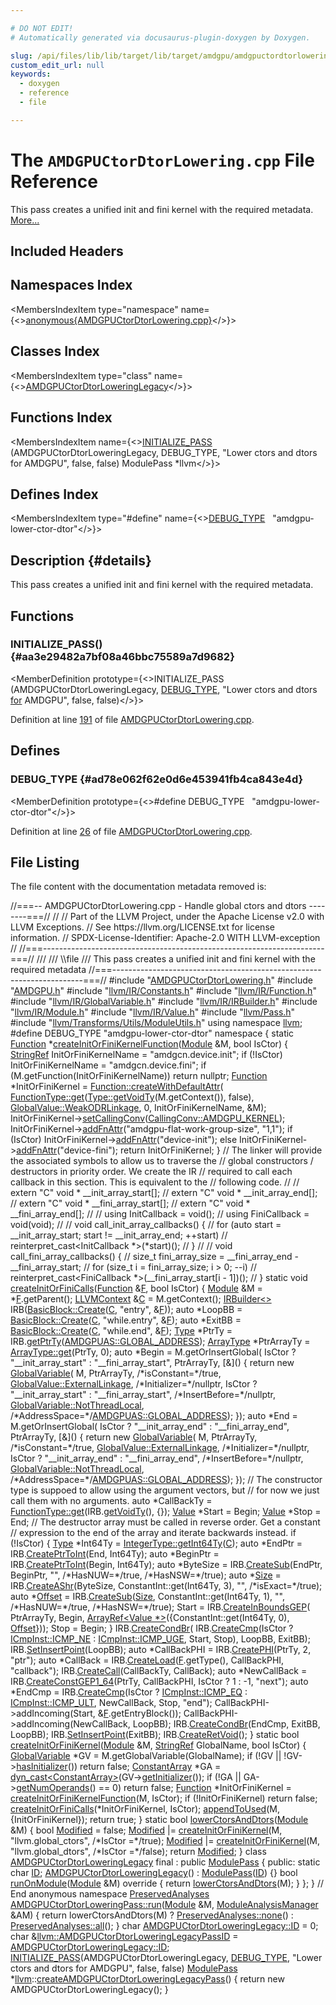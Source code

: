 ```yaml
---

# DO NOT EDIT!
# Automatically generated via docusaurus-plugin-doxygen by Doxygen.

slug: /api/files/lib/lib/target/lib/target/amdgpu/amdgpuctordtorlowering-cpp
custom_edit_url: null
keywords:
  - doxygen
  - reference
  - file

---
```





# The `AMDGPUCtorDtorLowering.cpp` File Reference

<DoxygenPage pluginConfig={pluginConfig}>

This pass creates a unified init and fini kernel with the required metadata. <a href="#details">More...</a>

## Included Headers

<IncludesList>
<IncludesListItem
  filePath="AMDGPUCtorDtorLowering.h"
  permalink="/docs/api/files/lib/lib/target/lib/target/amdgpu/amdgpuctordtorlowering-h"
  isLocal="true" />
<IncludesListItem
  filePath="AMDGPU.h"
  permalink="/docs/api/files/lib/lib/target/lib/target/amdgpu/amdgpu-h"
  isLocal="true" />
<IncludesListItem
  filePath="llvm/IR/Constants.h"
  permalink="/docs/api/files/include/include/llvm/include/llvm/ir/constants-h"
  isLocal="true" />
<IncludesListItem
  filePath="llvm/IR/Function.h"
  permalink="/docs/api/files/include/include/llvm/include/llvm/ir/function-h"
  isLocal="true" />
<IncludesListItem
  filePath="llvm/IR/GlobalVariable.h"
  permalink="/docs/api/files/include/include/llvm/include/llvm/ir/globalvariable-h"
  isLocal="true" />
<IncludesListItem
  filePath="llvm/IR/IRBuilder.h"
  permalink="/docs/api/files/include/include/llvm/include/llvm/ir/irbuilder-h"
  isLocal="true" />
<IncludesListItem
  filePath="llvm/IR/Module.h"
  permalink="/docs/api/files/include/include/llvm/include/llvm/ir/module-h"
  isLocal="true" />
<IncludesListItem
  filePath="llvm/IR/Value.h"
  permalink="/docs/api/files/include/include/llvm/include/llvm/ir/value-h"
  isLocal="true" />
<IncludesListItem
  filePath="llvm/Pass.h"
  permalink="/docs/api/files/include/include/llvm/pass-h"
  isLocal="true" />
<IncludesListItem
  filePath="llvm/Transforms/Utils/ModuleUtils.h"
  permalink="/docs/api/files/include/include/llvm/include/llvm/transforms/include/llvm/transforms/utils/moduleutils-h"
  isLocal="true" />
</IncludesList>

## Namespaces Index

<MembersIndex>

<MembersIndexItem
  type="namespace"
  name={<><a href="/docs/api/namespaces/anonymous-amdgpuctordtorlowering-cpp-">anonymous&#123;AMDGPUCtorDtorLowering.cpp&#125;</a></>}>
</MembersIndexItem>

</MembersIndex>

## Classes Index

<MembersIndex>

<MembersIndexItem
  type="class"
  name={<><a href="/docs/api/classes/anonymous-namespace-amdgpuctordtorlowering-cpp-/amdgpuctordtorloweringlegacy">AMDGPUCtorDtorLoweringLegacy</a></>}>
</MembersIndexItem>

</MembersIndex>

## Functions Index

<MembersIndex>

<MembersIndexItem
  name={<><a href="#aa3e29482a7bf08a46bbc75589a7d9682">INITIALIZE&#95;PASS</a> (AMDGPUCtorDtorLoweringLegacy, DEBUG&#95;TYPE, &quot;Lower ctors and dtors for AMDGPU&quot;, false, false) ModulePass &#42;llvm</>}>
</MembersIndexItem>

</MembersIndex>

## Defines Index

<MembersIndex>

<MembersIndexItem
  type="#define"
  name={<><a href="#ad78e062f62e0d6e453941fb4ca843e4d">DEBUG&#95;TYPE</a>&nbsp;&nbsp;&nbsp;&quot;amdgpu-lower-ctor-dtor&quot;</>}>
</MembersIndexItem>

</MembersIndex>

## Description {#details}

This pass creates a unified init and fini kernel with the required metadata.

<SectionDefinition>

## Functions

### INITIALIZE&#95;PASS() {#aa3e29482a7bf08a46bbc75589a7d9682}

<MemberDefinition
  prototype={<>INITIALIZE&#95;PASS (AMDGPUCtorDtorLoweringLegacy, <a href="/docs/api/files/include/include/llvm/include/llvm/adt/genericcycleimpl-h/#ad78e062f62e0d6e453941fb4ca843e4d">DEBUG&#95;TYPE</a>, &quot;Lower ctors and dtors <a href="/docs/api/files/lib/lib/target/lib/target/aarch64/aarch64expandpseudoinsts-cpp/#a4cfc8b177e8521a4b496ae2edff6244f">for</a> AMDGPU&quot;, false, false)</>}>

Definition at line <a href="#l00191">191</a> of file <a href="/docs/api/files/lib/lib/target/lib/target/amdgpu/amdgpuctordtorlowering-cpp">AMDGPUCtorDtorLowering.cpp</a>.
</MemberDefinition>

</SectionDefinition>

<SectionDefinition>

## Defines

### DEBUG&#95;TYPE {#ad78e062f62e0d6e453941fb4ca843e4d}

<MemberDefinition
  prototype={<>#define DEBUG&#95;TYPE&nbsp;&nbsp;&nbsp;&quot;amdgpu-lower-ctor-dtor&quot;</>}>

Definition at line <a href="#l00026">26</a> of file <a href="/docs/api/files/lib/lib/target/lib/target/amdgpu/amdgpuctordtorlowering-cpp">AMDGPUCtorDtorLowering.cpp</a>.
</MemberDefinition>

</SectionDefinition>

## File Listing

The file content with the documentation metadata removed is:

<ProgramListing>

<Link id="l00001" /><CodeLine lineNumber="1"><Highlight kind="comment">//===-- AMDGPUCtorDtorLowering.cpp - Handle global ctors and dtors --------===//</Highlight><Highlight kind="normal"></Highlight></CodeLine>
<Link id="l00002" /><CodeLine lineNumber="2"><Highlight kind="normal"></Highlight><Highlight kind="comment">//</Highlight><Highlight kind="normal"></Highlight></CodeLine>
<Link id="l00003" /><CodeLine lineNumber="3"><Highlight kind="normal"></Highlight><Highlight kind="comment">// Part of the LLVM Project, under the Apache License v2.0 with LLVM Exceptions.</Highlight><Highlight kind="normal"></Highlight></CodeLine>
<Link id="l00004" /><CodeLine lineNumber="4"><Highlight kind="normal"></Highlight><Highlight kind="comment">// See https://llvm.org/LICENSE.txt for license information.</Highlight><Highlight kind="normal"></Highlight></CodeLine>
<Link id="l00005" /><CodeLine lineNumber="5"><Highlight kind="normal"></Highlight><Highlight kind="comment">// SPDX-License-Identifier: Apache-2.0 WITH LLVM-exception</Highlight><Highlight kind="normal"></Highlight></CodeLine>
<Link id="l00006" /><CodeLine lineNumber="6"><Highlight kind="normal"></Highlight><Highlight kind="comment">//</Highlight><Highlight kind="normal"></Highlight></CodeLine>
<Link id="l00007" /><CodeLine lineNumber="7"><Highlight kind="normal"></Highlight><Highlight kind="comment">//===----------------------------------------------------------------------===//</Highlight><Highlight kind="comment"></Highlight></CodeLine>
<Link id="l00008" /><CodeLine lineNumber="8"><Highlight kind="comment">///</Highlight></CodeLine>
<Link id="l00009" /><CodeLine lineNumber="9"><Highlight kind="comment">/// \\file</Highlight></CodeLine>
<Link id="l00010" /><CodeLine lineNumber="10"><Highlight kind="comment">/// This pass creates a unified init and fini kernel with the required metadata</Highlight><Highlight kind="normal"></Highlight></CodeLine>
<Link id="l00011" /><CodeLine lineNumber="11"><Highlight kind="normal"></Highlight><Highlight kind="comment">//===----------------------------------------------------------------------===//</Highlight><Highlight kind="normal"></Highlight></CodeLine>
<Link id="l00012" /><CodeLine lineNumber="12"><Highlight kind="normal"></Highlight></CodeLine>
<Link id="l00013" /><CodeLine lineNumber="13"><Highlight kind="normal"></Highlight><Highlight kind="preprocessor">#include &quot;<a href="/docs/api/files/lib/lib/target/lib/target/amdgpu/amdgpuctordtorlowering-h">AMDGPUCtorDtorLowering.h</a>&quot;</Highlight><Highlight kind="normal"></Highlight></CodeLine>
<Link id="l00014" /><CodeLine lineNumber="14"><Highlight kind="normal"></Highlight><Highlight kind="preprocessor">#include &quot;<a href="/docs/api/files/lib/lib/target/lib/target/amdgpu/amdgpu-h">AMDGPU.h</a>&quot;</Highlight><Highlight kind="normal"></Highlight></CodeLine>
<Link id="l00015" /><CodeLine lineNumber="15"><Highlight kind="normal"></Highlight><Highlight kind="preprocessor">#include &quot;<a href="/docs/api/files/include/include/llvm/include/llvm/ir/constants-h">llvm/IR/Constants.h</a>&quot;</Highlight><Highlight kind="normal"></Highlight></CodeLine>
<Link id="l00016" /><CodeLine lineNumber="16"><Highlight kind="normal"></Highlight><Highlight kind="preprocessor">#include &quot;<a href="/docs/api/files/include/include/llvm/include/llvm/ir/function-h">llvm/IR/Function.h</a>&quot;</Highlight><Highlight kind="normal"></Highlight></CodeLine>
<Link id="l00017" /><CodeLine lineNumber="17"><Highlight kind="normal"></Highlight><Highlight kind="preprocessor">#include &quot;<a href="/docs/api/files/include/include/llvm/include/llvm/ir/globalvariable-h">llvm/IR/GlobalVariable.h</a>&quot;</Highlight><Highlight kind="normal"></Highlight></CodeLine>
<Link id="l00018" /><CodeLine lineNumber="18"><Highlight kind="normal"></Highlight><Highlight kind="preprocessor">#include &quot;<a href="/docs/api/files/include/include/llvm/include/llvm/ir/irbuilder-h">llvm/IR/IRBuilder.h</a>&quot;</Highlight><Highlight kind="normal"></Highlight></CodeLine>
<Link id="l00019" /><CodeLine lineNumber="19"><Highlight kind="normal"></Highlight><Highlight kind="preprocessor">#include &quot;<a href="/docs/api/files/include/include/llvm/include/llvm/ir/module-h">llvm/IR/Module.h</a>&quot;</Highlight><Highlight kind="normal"></Highlight></CodeLine>
<Link id="l00020" /><CodeLine lineNumber="20"><Highlight kind="normal"></Highlight><Highlight kind="preprocessor">#include &quot;<a href="/docs/api/files/include/include/llvm/include/llvm/ir/value-h">llvm/IR/Value.h</a>&quot;</Highlight><Highlight kind="normal"></Highlight></CodeLine>
<Link id="l00021" /><CodeLine lineNumber="21"><Highlight kind="normal"></Highlight><Highlight kind="preprocessor">#include &quot;<a href="/docs/api/files/include/include/llvm/pass-h">llvm/Pass.h</a>&quot;</Highlight><Highlight kind="normal"></Highlight></CodeLine>
<Link id="l00022" /><CodeLine lineNumber="22"><Highlight kind="normal"></Highlight><Highlight kind="preprocessor">#include &quot;<a href="/docs/api/files/include/include/llvm/include/llvm/transforms/include/llvm/transforms/utils/moduleutils-h">llvm/Transforms/Utils/ModuleUtils.h</a>&quot;</Highlight><Highlight kind="normal"></Highlight></CodeLine>
<Link id="l00023" /><CodeLine lineNumber="23"><Highlight kind="normal"></Highlight></CodeLine>
<Link id="l00024" /><CodeLine lineNumber="24"><Highlight kind="normal"></Highlight><Highlight kind="keyword">using namespace </Highlight><Highlight kind="normal"><a href="/docs/api/namespaces/llvm">llvm</a>;</Highlight></CodeLine>
<Link id="l00025" /><CodeLine lineNumber="25"><Highlight kind="normal"></Highlight></CodeLine>
<Link id="l00026" /><CodeLine lineNumber="26" lineLink="#ad78e062f62e0d6e453941fb4ca843e4d"><Highlight kind="normal"></Highlight><Highlight kind="preprocessor">#define DEBUG&#95;TYPE &quot;amdgpu-lower-ctor-dtor&quot;</Highlight><Highlight kind="normal"></Highlight></CodeLine>
<Link id="l00027" /><CodeLine lineNumber="27"><Highlight kind="normal"></Highlight></CodeLine>
<Link id="l00028" /><CodeLine lineNumber="28" lineLink="/docs/api/namespaces/anonymous-amdgpuctordtorlowering-cpp-"><Highlight kind="normal"></Highlight><Highlight kind="keyword">namespace </Highlight><Highlight kind="normal">&#123;</Highlight></CodeLine>
<Link id="l00029" /><CodeLine lineNumber="29"><Highlight kind="normal"></Highlight></CodeLine>
<Link id="l00030" /><CodeLine lineNumber="30" lineLink="/docs/api/namespaces/anonymous-amdgpuctordtorlowering-cpp-/#aa82200436735a7e7831e52db45ae4580"><Highlight kind="normal"></Highlight><Highlight kind="keyword">static</Highlight><Highlight kind="normal"> <a href="/docs/api/classes/llvm/function">Function</a> &#42;<a href="/docs/api/namespaces/anonymous-amdgpuctordtorlowering-cpp-/#aa82200436735a7e7831e52db45ae4580">createInitOrFiniKernelFunction</a>(<a href="/docs/api/classes/llvm/module">Module</a> &amp;M, </Highlight><Highlight kind="keywordtype">bool</Highlight><Highlight kind="normal"> IsCtor) &#123;</Highlight></CodeLine>
<Link id="l00031" /><CodeLine lineNumber="31"><Highlight kind="normal">  <a href="/docs/api/classes/llvm/stringref">StringRef</a> InitOrFiniKernelName = </Highlight><Highlight kind="stringliteral">&quot;amdgcn.device.init&quot;</Highlight><Highlight kind="normal">;</Highlight></CodeLine>
<Link id="l00032" /><CodeLine lineNumber="32"><Highlight kind="normal">  </Highlight><Highlight kind="keywordflow">if</Highlight><Highlight kind="normal"> (!IsCtor)</Highlight></CodeLine>
<Link id="l00033" /><CodeLine lineNumber="33"><Highlight kind="normal">    InitOrFiniKernelName = </Highlight><Highlight kind="stringliteral">&quot;amdgcn.device.fini&quot;</Highlight><Highlight kind="normal">;</Highlight></CodeLine>
<Link id="l00034" /><CodeLine lineNumber="34"><Highlight kind="normal">  </Highlight><Highlight kind="keywordflow">if</Highlight><Highlight kind="normal"> (M.getFunction(InitOrFiniKernelName))</Highlight></CodeLine>
<Link id="l00035" /><CodeLine lineNumber="35"><Highlight kind="normal">    </Highlight><Highlight kind="keywordflow">return</Highlight><Highlight kind="normal"> </Highlight><Highlight kind="keyword">nullptr</Highlight><Highlight kind="normal">;</Highlight></CodeLine>
<Link id="l00036" /><CodeLine lineNumber="36"><Highlight kind="normal"></Highlight></CodeLine>
<Link id="l00037" /><CodeLine lineNumber="37"><Highlight kind="normal">  <a href="/docs/api/classes/llvm/function">Function</a> &#42;InitOrFiniKernel = <a href="/docs/api/classes/llvm/function/#a5dfae571c803bc1e2cd79bf98cc1951f">Function::createWithDefaultAttr</a>(</Highlight></CodeLine>
<Link id="l00038" /><CodeLine lineNumber="38"><Highlight kind="normal">      <a href="/docs/api/classes/llvm/functiontype/#af8be7844c269f201ebcee1e15048c378">FunctionType::get</a>(<a href="/docs/api/classes/llvm/type/#a6e20e76960d952de088354cbcd14c3ab">Type::getVoidTy</a>(M.getContext()), </Highlight><Highlight kind="keyword">false</Highlight><Highlight kind="normal">),</Highlight></CodeLine>
<Link id="l00039" /><CodeLine lineNumber="39"><Highlight kind="normal">      <a href="/docs/api/classes/llvm/globalvalue/#aedfa75f0c85c4aa85b257f066fbea57ca696bb1c9b0b0e76bb70c61f68866452a">GlobalValue::WeakODRLinkage</a>, 0, InitOrFiniKernelName, &amp;M);</Highlight></CodeLine>
<Link id="l00040" /><CodeLine lineNumber="40"><Highlight kind="normal">  InitOrFiniKernel-&gt;<a href="/docs/api/classes/llvm/function/#ae6db8746934e6feae3649a8709fce3cc">setCallingConv</a>(<a href="/docs/api/namespaces/llvm/callingconv/#ac6aa1387c4375260e2468eb5a77fdb4ca27a385675142c462571165c839e41aa0">CallingConv::AMDGPU&#95;KERNEL</a>);</Highlight></CodeLine>
<Link id="l00041" /><CodeLine lineNumber="41"><Highlight kind="normal">  InitOrFiniKernel-&gt;<a href="/docs/api/classes/llvm/function/#a01875e4204852069dd4b7938cab4140b">addFnAttr</a>(</Highlight><Highlight kind="stringliteral">&quot;amdgpu-flat-work-group-size&quot;</Highlight><Highlight kind="normal">, </Highlight><Highlight kind="stringliteral">&quot;1,1&quot;</Highlight><Highlight kind="normal">);</Highlight></CodeLine>
<Link id="l00042" /><CodeLine lineNumber="42"><Highlight kind="normal">  </Highlight><Highlight kind="keywordflow">if</Highlight><Highlight kind="normal"> (IsCtor)</Highlight></CodeLine>
<Link id="l00043" /><CodeLine lineNumber="43"><Highlight kind="normal">    InitOrFiniKernel-&gt;<a href="/docs/api/classes/llvm/function/#a01875e4204852069dd4b7938cab4140b">addFnAttr</a>(</Highlight><Highlight kind="stringliteral">&quot;device-init&quot;</Highlight><Highlight kind="normal">);</Highlight></CodeLine>
<Link id="l00044" /><CodeLine lineNumber="44"><Highlight kind="normal">  </Highlight><Highlight kind="keywordflow">else</Highlight><Highlight kind="normal"></Highlight></CodeLine>
<Link id="l00045" /><CodeLine lineNumber="45"><Highlight kind="normal">    InitOrFiniKernel-&gt;<a href="/docs/api/classes/llvm/function/#a01875e4204852069dd4b7938cab4140b">addFnAttr</a>(</Highlight><Highlight kind="stringliteral">&quot;device-fini&quot;</Highlight><Highlight kind="normal">);</Highlight></CodeLine>
<Link id="l00046" /><CodeLine lineNumber="46"><Highlight kind="normal">  </Highlight><Highlight kind="keywordflow">return</Highlight><Highlight kind="normal"> InitOrFiniKernel;</Highlight></CodeLine>
<Link id="l00047" /><CodeLine lineNumber="47"><Highlight kind="normal">&#125;</Highlight></CodeLine>
<Link id="l00048" /><CodeLine lineNumber="48"><Highlight kind="normal"></Highlight></CodeLine>
<Link id="l00049" /><CodeLine lineNumber="49"><Highlight kind="normal"></Highlight><Highlight kind="comment">// The linker will provide the associated symbols to allow us to traverse the</Highlight><Highlight kind="normal"></Highlight></CodeLine>
<Link id="l00050" /><CodeLine lineNumber="50"><Highlight kind="normal"></Highlight><Highlight kind="comment">// global constructors / destructors in priority order. We create the IR</Highlight><Highlight kind="normal"></Highlight></CodeLine>
<Link id="l00051" /><CodeLine lineNumber="51"><Highlight kind="normal"></Highlight><Highlight kind="comment">// required to call each callback in this section. This is equivalent to the</Highlight><Highlight kind="normal"></Highlight></CodeLine>
<Link id="l00052" /><CodeLine lineNumber="52"><Highlight kind="normal"></Highlight><Highlight kind="comment">// following code.</Highlight><Highlight kind="normal"></Highlight></CodeLine>
<Link id="l00053" /><CodeLine lineNumber="53"><Highlight kind="normal"></Highlight><Highlight kind="comment">//</Highlight><Highlight kind="normal"></Highlight></CodeLine>
<Link id="l00054" /><CodeLine lineNumber="54"><Highlight kind="normal"></Highlight><Highlight kind="comment">// extern &quot;C&quot; void &#42; &#95;&#95;init&#95;array&#95;start&#91;&#93;;</Highlight><Highlight kind="normal"></Highlight></CodeLine>
<Link id="l00055" /><CodeLine lineNumber="55"><Highlight kind="normal"></Highlight><Highlight kind="comment">// extern &quot;C&quot; void &#42; &#95;&#95;init&#95;array&#95;end&#91;&#93;;</Highlight><Highlight kind="normal"></Highlight></CodeLine>
<Link id="l00056" /><CodeLine lineNumber="56"><Highlight kind="normal"></Highlight><Highlight kind="comment">// extern &quot;C&quot; void &#42; &#95;&#95;fini&#95;array&#95;start&#91;&#93;;</Highlight><Highlight kind="normal"></Highlight></CodeLine>
<Link id="l00057" /><CodeLine lineNumber="57"><Highlight kind="normal"></Highlight><Highlight kind="comment">// extern &quot;C&quot; void &#42; &#95;&#95;fini&#95;array&#95;end&#91;&#93;;</Highlight><Highlight kind="normal"></Highlight></CodeLine>
<Link id="l00058" /><CodeLine lineNumber="58"><Highlight kind="normal"></Highlight><Highlight kind="comment">//</Highlight><Highlight kind="normal"></Highlight></CodeLine>
<Link id="l00059" /><CodeLine lineNumber="59"><Highlight kind="normal"></Highlight><Highlight kind="comment">// using InitCallback = void();</Highlight><Highlight kind="normal"></Highlight></CodeLine>
<Link id="l00060" /><CodeLine lineNumber="60"><Highlight kind="normal"></Highlight><Highlight kind="comment">// using FiniCallback = void(void);</Highlight><Highlight kind="normal"></Highlight></CodeLine>
<Link id="l00061" /><CodeLine lineNumber="61"><Highlight kind="normal"></Highlight><Highlight kind="comment">//</Highlight><Highlight kind="normal"></Highlight></CodeLine>
<Link id="l00062" /><CodeLine lineNumber="62"><Highlight kind="normal"></Highlight><Highlight kind="comment">// void call&#95;init&#95;array&#95;callbacks() &#123;</Highlight><Highlight kind="normal"></Highlight></CodeLine>
<Link id="l00063" /><CodeLine lineNumber="63"><Highlight kind="normal"></Highlight><Highlight kind="comment">//   for (auto start = &#95;&#95;init&#95;array&#95;start; start != &#95;&#95;init&#95;array&#95;end; ++start)</Highlight><Highlight kind="normal"></Highlight></CodeLine>
<Link id="l00064" /><CodeLine lineNumber="64"><Highlight kind="normal"></Highlight><Highlight kind="comment">//     reinterpret&#95;cast&lt;InitCallback &#42;&gt;(&#42;start)();</Highlight><Highlight kind="normal"></Highlight></CodeLine>
<Link id="l00065" /><CodeLine lineNumber="65"><Highlight kind="normal"></Highlight><Highlight kind="comment">// &#125;</Highlight><Highlight kind="normal"></Highlight></CodeLine>
<Link id="l00066" /><CodeLine lineNumber="66"><Highlight kind="normal"></Highlight><Highlight kind="comment">//</Highlight><Highlight kind="normal"></Highlight></CodeLine>
<Link id="l00067" /><CodeLine lineNumber="67"><Highlight kind="normal"></Highlight><Highlight kind="comment">// void call&#95;fini&#95;array&#95;callbacks() &#123;</Highlight><Highlight kind="normal"></Highlight></CodeLine>
<Link id="l00068" /><CodeLine lineNumber="68"><Highlight kind="normal"></Highlight><Highlight kind="comment">//  size&#95;t fini&#95;array&#95;size = &#95;&#95;fini&#95;array&#95;end - &#95;&#95;fini&#95;array&#95;start;</Highlight><Highlight kind="normal"></Highlight></CodeLine>
<Link id="l00069" /><CodeLine lineNumber="69"><Highlight kind="normal"></Highlight><Highlight kind="comment">//  for (size&#95;t i = fini&#95;array&#95;size; i &gt; 0; --i)</Highlight><Highlight kind="normal"></Highlight></CodeLine>
<Link id="l00070" /><CodeLine lineNumber="70"><Highlight kind="normal"></Highlight><Highlight kind="comment">//    reinterpret&#95;cast&lt;FiniCallback &#42;&gt;(&#95;&#95;fini&#95;array&#95;start&#91;i - 1&#93;)();</Highlight><Highlight kind="normal"></Highlight></CodeLine>
<Link id="l00071" /><CodeLine lineNumber="71"><Highlight kind="normal"></Highlight><Highlight kind="comment">// &#125;</Highlight><Highlight kind="normal"></Highlight></CodeLine>
<Link id="l00072" /><CodeLine lineNumber="72" lineLink="/docs/api/namespaces/anonymous-amdgpuctordtorlowering-cpp-/#a4e632566b9002891ab9f5a108f3bd803"><Highlight kind="normal"></Highlight><Highlight kind="keyword">static</Highlight><Highlight kind="normal"> </Highlight><Highlight kind="keywordtype">void</Highlight><Highlight kind="normal"> <a href="/docs/api/namespaces/anonymous-amdgpuctordtorlowering-cpp-/#a4e632566b9002891ab9f5a108f3bd803">createInitOrFiniCalls</a>(<a href="/docs/api/classes/llvm/function">Function</a> &amp;<a href="/docs/api/files/lib/lib/support/md5-cpp/#a96d73bbd7af15cb1fc38c3f4a3bd82e9">F</a>, </Highlight><Highlight kind="keywordtype">bool</Highlight><Highlight kind="normal"> IsCtor) &#123;</Highlight></CodeLine>
<Link id="l00073" /><CodeLine lineNumber="73"><Highlight kind="normal">  <a href="/docs/api/classes/llvm/module">Module</a> &amp;M = &#42;<a href="/docs/api/files/lib/lib/support/md5-cpp/#a96d73bbd7af15cb1fc38c3f4a3bd82e9">F</a>.getParent();</Highlight></CodeLine>
<Link id="l00074" /><CodeLine lineNumber="74"><Highlight kind="normal">  <a href="/docs/api/classes/llvm/llvmcontext">LLVMContext</a> &amp;<a href="/docs/api/namespaces/llvm/callingconv/#ac6aa1387c4375260e2468eb5a77fdb4cafd841a49aec1539bc88abc8ff9e170fb">C</a> = M.getContext();</Highlight></CodeLine>
<Link id="l00075" /><CodeLine lineNumber="75"><Highlight kind="normal"></Highlight></CodeLine>
<Link id="l00076" /><CodeLine lineNumber="76"><Highlight kind="normal">  <a href="/docs/api/classes/llvm/irbuilder">IRBuilder&lt;&gt;</a> IRB(<a href="/docs/api/classes/llvm/basicblock/#a4a5b798214be930cf8e133c032ba0129">BasicBlock::Create</a>(<a href="/docs/api/namespaces/llvm/callingconv/#ac6aa1387c4375260e2468eb5a77fdb4cafd841a49aec1539bc88abc8ff9e170fb">C</a>, </Highlight><Highlight kind="stringliteral">&quot;entry&quot;</Highlight><Highlight kind="normal">, &amp;<a href="/docs/api/files/lib/lib/support/md5-cpp/#a96d73bbd7af15cb1fc38c3f4a3bd82e9">F</a>));</Highlight></CodeLine>
<Link id="l00077" /><CodeLine lineNumber="77"><Highlight kind="normal">  </Highlight><Highlight kind="keyword">auto</Highlight><Highlight kind="normal"> &#42;LoopBB = <a href="/docs/api/classes/llvm/basicblock/#a4a5b798214be930cf8e133c032ba0129">BasicBlock::Create</a>(<a href="/docs/api/namespaces/llvm/callingconv/#ac6aa1387c4375260e2468eb5a77fdb4cafd841a49aec1539bc88abc8ff9e170fb">C</a>, </Highlight><Highlight kind="stringliteral">&quot;while.entry&quot;</Highlight><Highlight kind="normal">, &amp;<a href="/docs/api/files/lib/lib/support/md5-cpp/#a96d73bbd7af15cb1fc38c3f4a3bd82e9">F</a>);</Highlight></CodeLine>
<Link id="l00078" /><CodeLine lineNumber="78"><Highlight kind="normal">  </Highlight><Highlight kind="keyword">auto</Highlight><Highlight kind="normal"> &#42;ExitBB = <a href="/docs/api/classes/llvm/basicblock/#a4a5b798214be930cf8e133c032ba0129">BasicBlock::Create</a>(<a href="/docs/api/namespaces/llvm/callingconv/#ac6aa1387c4375260e2468eb5a77fdb4cafd841a49aec1539bc88abc8ff9e170fb">C</a>, </Highlight><Highlight kind="stringliteral">&quot;while.end&quot;</Highlight><Highlight kind="normal">, &amp;<a href="/docs/api/files/lib/lib/support/md5-cpp/#a96d73bbd7af15cb1fc38c3f4a3bd82e9">F</a>);</Highlight></CodeLine>
<Link id="l00079" /><CodeLine lineNumber="79"><Highlight kind="normal">  <a href="/docs/api/classes/llvm/type">Type</a> &#42;PtrTy = IRB.<a href="/docs/api/classes/llvm/irbuilderbase/#ab73bb6948312ca0f98055c6a74c37045">getPtrTy</a>(<a href="/docs/api/namespaces/llvm/amdgpuas/#a899ad5bfccfc22965a6714929a3dfae1abf4559ef958a13c33f6ec7ed13fd44e5">AMDGPUAS::GLOBAL&#95;ADDRESS</a>);</Highlight></CodeLine>
<Link id="l00080" /><CodeLine lineNumber="80"><Highlight kind="normal">  <a href="/docs/api/classes/llvm/arraytype">ArrayType</a> &#42;PtrArrayTy = <a href="/docs/api/classes/llvm/arraytype/#a309fed0882f9d27038ff2df2afed7a00">ArrayType::get</a>(PtrTy, 0);</Highlight></CodeLine>
<Link id="l00081" /><CodeLine lineNumber="81"><Highlight kind="normal"></Highlight></CodeLine>
<Link id="l00082" /><CodeLine lineNumber="82"><Highlight kind="normal">  </Highlight><Highlight kind="keyword">auto</Highlight><Highlight kind="normal"> &#42;Begin = M.getOrInsertGlobal(</Highlight></CodeLine>
<Link id="l00083" /><CodeLine lineNumber="83"><Highlight kind="normal">      IsCtor ? </Highlight><Highlight kind="stringliteral">&quot;&#95;&#95;init&#95;array&#95;start&quot;</Highlight><Highlight kind="normal"> : </Highlight><Highlight kind="stringliteral">&quot;&#95;&#95;fini&#95;array&#95;start&quot;</Highlight><Highlight kind="normal">, PtrArrayTy, &#91;&amp;&#93;() &#123;</Highlight></CodeLine>
<Link id="l00084" /><CodeLine lineNumber="84"><Highlight kind="normal">        </Highlight><Highlight kind="keywordflow">return</Highlight><Highlight kind="normal"> </Highlight><Highlight kind="keyword">new</Highlight><Highlight kind="normal"> <a href="/docs/api/classes/llvm/globalvariable">GlobalVariable</a>(</Highlight></CodeLine>
<Link id="l00085" /><CodeLine lineNumber="85"><Highlight kind="normal">            M, PtrArrayTy,</Highlight></CodeLine>
<Link id="l00086" /><CodeLine lineNumber="86"><Highlight kind="normal">            </Highlight><Highlight kind="comment">/&#42;isConstant=&#42;/</Highlight><Highlight kind="keyword">true</Highlight><Highlight kind="normal">, <a href="/docs/api/classes/llvm/globalvalue/#aedfa75f0c85c4aa85b257f066fbea57ca6c93794d7b99cd433e96c53eadb15a6e">GlobalValue::ExternalLinkage</a>,</Highlight></CodeLine>
<Link id="l00087" /><CodeLine lineNumber="87"><Highlight kind="normal">            </Highlight><Highlight kind="comment">/&#42;Initializer=&#42;/</Highlight><Highlight kind="keyword">nullptr</Highlight><Highlight kind="normal">,</Highlight></CodeLine>
<Link id="l00088" /><CodeLine lineNumber="88"><Highlight kind="normal">            IsCtor ? </Highlight><Highlight kind="stringliteral">&quot;&#95;&#95;init&#95;array&#95;start&quot;</Highlight><Highlight kind="normal"> : </Highlight><Highlight kind="stringliteral">&quot;&#95;&#95;fini&#95;array&#95;start&quot;</Highlight><Highlight kind="normal">,</Highlight></CodeLine>
<Link id="l00089" /><CodeLine lineNumber="89"><Highlight kind="normal">            </Highlight><Highlight kind="comment">/&#42;InsertBefore=&#42;/</Highlight><Highlight kind="keyword">nullptr</Highlight><Highlight kind="normal">, <a href="/docs/api/classes/llvm/globalvalue/#a05c6b3b9372b56d130e005db4837da62a7483b56cbb22b39c485b4648ea3374b0">GlobalVariable::NotThreadLocal</a>,</Highlight></CodeLine>
<Link id="l00090" /><CodeLine lineNumber="90"><Highlight kind="normal">            </Highlight><Highlight kind="comment">/&#42;AddressSpace=&#42;/</Highlight><Highlight kind="normal"><a href="/docs/api/namespaces/llvm/amdgpuas/#a899ad5bfccfc22965a6714929a3dfae1abf4559ef958a13c33f6ec7ed13fd44e5">AMDGPUAS::GLOBAL&#95;ADDRESS</a>);</Highlight></CodeLine>
<Link id="l00091" /><CodeLine lineNumber="91"><Highlight kind="normal">      &#125;);</Highlight></CodeLine>
<Link id="l00092" /><CodeLine lineNumber="92"><Highlight kind="normal">  </Highlight><Highlight kind="keyword">auto</Highlight><Highlight kind="normal"> &#42;End = M.getOrInsertGlobal(</Highlight></CodeLine>
<Link id="l00093" /><CodeLine lineNumber="93"><Highlight kind="normal">      IsCtor ? </Highlight><Highlight kind="stringliteral">&quot;&#95;&#95;init&#95;array&#95;end&quot;</Highlight><Highlight kind="normal"> : </Highlight><Highlight kind="stringliteral">&quot;&#95;&#95;fini&#95;array&#95;end&quot;</Highlight><Highlight kind="normal">, PtrArrayTy, &#91;&amp;&#93;() &#123;</Highlight></CodeLine>
<Link id="l00094" /><CodeLine lineNumber="94"><Highlight kind="normal">        </Highlight><Highlight kind="keywordflow">return</Highlight><Highlight kind="normal"> </Highlight><Highlight kind="keyword">new</Highlight><Highlight kind="normal"> <a href="/docs/api/classes/llvm/globalvariable">GlobalVariable</a>(</Highlight></CodeLine>
<Link id="l00095" /><CodeLine lineNumber="95"><Highlight kind="normal">            M, PtrArrayTy,</Highlight></CodeLine>
<Link id="l00096" /><CodeLine lineNumber="96"><Highlight kind="normal">            </Highlight><Highlight kind="comment">/&#42;isConstant=&#42;/</Highlight><Highlight kind="keyword">true</Highlight><Highlight kind="normal">, <a href="/docs/api/classes/llvm/globalvalue/#aedfa75f0c85c4aa85b257f066fbea57ca6c93794d7b99cd433e96c53eadb15a6e">GlobalValue::ExternalLinkage</a>,</Highlight></CodeLine>
<Link id="l00097" /><CodeLine lineNumber="97"><Highlight kind="normal">            </Highlight><Highlight kind="comment">/&#42;Initializer=&#42;/</Highlight><Highlight kind="keyword">nullptr</Highlight><Highlight kind="normal">,</Highlight></CodeLine>
<Link id="l00098" /><CodeLine lineNumber="98"><Highlight kind="normal">            IsCtor ? </Highlight><Highlight kind="stringliteral">&quot;&#95;&#95;init&#95;array&#95;end&quot;</Highlight><Highlight kind="normal"> : </Highlight><Highlight kind="stringliteral">&quot;&#95;&#95;fini&#95;array&#95;end&quot;</Highlight><Highlight kind="normal">,</Highlight></CodeLine>
<Link id="l00099" /><CodeLine lineNumber="99"><Highlight kind="normal">            </Highlight><Highlight kind="comment">/&#42;InsertBefore=&#42;/</Highlight><Highlight kind="keyword">nullptr</Highlight><Highlight kind="normal">, <a href="/docs/api/classes/llvm/globalvalue/#a05c6b3b9372b56d130e005db4837da62a7483b56cbb22b39c485b4648ea3374b0">GlobalVariable::NotThreadLocal</a>,</Highlight></CodeLine>
<Link id="l00100" /><CodeLine lineNumber="100"><Highlight kind="normal">            </Highlight><Highlight kind="comment">/&#42;AddressSpace=&#42;/</Highlight><Highlight kind="normal"><a href="/docs/api/namespaces/llvm/amdgpuas/#a899ad5bfccfc22965a6714929a3dfae1abf4559ef958a13c33f6ec7ed13fd44e5">AMDGPUAS::GLOBAL&#95;ADDRESS</a>);</Highlight></CodeLine>
<Link id="l00101" /><CodeLine lineNumber="101"><Highlight kind="normal">      &#125;);</Highlight></CodeLine>
<Link id="l00102" /><CodeLine lineNumber="102"><Highlight kind="normal"></Highlight></CodeLine>
<Link id="l00103" /><CodeLine lineNumber="103"><Highlight kind="normal">  </Highlight><Highlight kind="comment">// The constructor type is suppoed to allow using the argument vectors, but</Highlight><Highlight kind="normal"></Highlight></CodeLine>
<Link id="l00104" /><CodeLine lineNumber="104"><Highlight kind="normal">  </Highlight><Highlight kind="comment">// for now we just call them with no arguments.</Highlight><Highlight kind="normal"></Highlight></CodeLine>
<Link id="l00105" /><CodeLine lineNumber="105"><Highlight kind="normal">  </Highlight><Highlight kind="keyword">auto</Highlight><Highlight kind="normal"> &#42;CallBackTy = <a href="/docs/api/classes/llvm/functiontype/#af8be7844c269f201ebcee1e15048c378">FunctionType::get</a>(IRB.<a href="/docs/api/classes/llvm/irbuilderbase/#ad0243f1634f75e231041023ffaa8501a">getVoidTy</a>(), &#123;&#125;);</Highlight></CodeLine>
<Link id="l00106" /><CodeLine lineNumber="106"><Highlight kind="normal"></Highlight></CodeLine>
<Link id="l00107" /><CodeLine lineNumber="107"><Highlight kind="normal">  <a href="/docs/api/classes/llvm/value">Value</a> &#42;Start = Begin;</Highlight></CodeLine>
<Link id="l00108" /><CodeLine lineNumber="108"><Highlight kind="normal">  <a href="/docs/api/classes/llvm/value">Value</a> &#42;Stop = End;</Highlight></CodeLine>
<Link id="l00109" /><CodeLine lineNumber="109"><Highlight kind="normal">  </Highlight><Highlight kind="comment">// The destructor array must be called in reverse order. Get a constant</Highlight><Highlight kind="normal"></Highlight></CodeLine>
<Link id="l00110" /><CodeLine lineNumber="110"><Highlight kind="normal">  </Highlight><Highlight kind="comment">// expression to the end of the array and iterate backwards instead.</Highlight><Highlight kind="normal"></Highlight></CodeLine>
<Link id="l00111" /><CodeLine lineNumber="111"><Highlight kind="normal">  </Highlight><Highlight kind="keywordflow">if</Highlight><Highlight kind="normal"> (!IsCtor) &#123;</Highlight></CodeLine>
<Link id="l00112" /><CodeLine lineNumber="112"><Highlight kind="normal">    <a href="/docs/api/classes/llvm/type">Type</a> &#42;Int64Ty = <a href="/docs/api/classes/llvm/type/#a05186fa23e4d11b9855a9599ba87a4b7">IntegerType::getInt64Ty</a>(<a href="/docs/api/namespaces/llvm/callingconv/#ac6aa1387c4375260e2468eb5a77fdb4cafd841a49aec1539bc88abc8ff9e170fb">C</a>);</Highlight></CodeLine>
<Link id="l00113" /><CodeLine lineNumber="113"><Highlight kind="normal">    </Highlight><Highlight kind="keyword">auto</Highlight><Highlight kind="normal"> &#42;EndPtr = IRB.<a href="/docs/api/classes/llvm/irbuilderbase/#aae2c1bf70058f3665edaec525457030c">CreatePtrToInt</a>(End, Int64Ty);</Highlight></CodeLine>
<Link id="l00114" /><CodeLine lineNumber="114"><Highlight kind="normal">    </Highlight><Highlight kind="keyword">auto</Highlight><Highlight kind="normal"> &#42;BeginPtr = IRB.<a href="/docs/api/classes/llvm/irbuilderbase/#aae2c1bf70058f3665edaec525457030c">CreatePtrToInt</a>(Begin, Int64Ty);</Highlight></CodeLine>
<Link id="l00115" /><CodeLine lineNumber="115"><Highlight kind="normal">    </Highlight><Highlight kind="keyword">auto</Highlight><Highlight kind="normal"> &#42;ByteSize = IRB.<a href="/docs/api/classes/llvm/irbuilderbase/#a92c83e803f2cf22906da0aaec44ff6d7">CreateSub</a>(EndPtr, BeginPtr, </Highlight><Highlight kind="stringliteral">&quot;&quot;</Highlight><Highlight kind="normal">, </Highlight><Highlight kind="comment">/&#42;HasNUW=&#42;/</Highlight><Highlight kind="keyword">true</Highlight><Highlight kind="normal">,</Highlight></CodeLine>
<Link id="l00116" /><CodeLine lineNumber="116"><Highlight kind="normal">                                   </Highlight><Highlight kind="comment">/&#42;HasNSW=&#42;/</Highlight><Highlight kind="keyword">true</Highlight><Highlight kind="normal">);</Highlight></CodeLine>
<Link id="l00117" /><CodeLine lineNumber="117"><Highlight kind="normal">    </Highlight><Highlight kind="keyword">auto</Highlight><Highlight kind="normal"> &#42;<a href="/docs/api/files/lib/lib/analysis/inlineorder-cpp/#a7ee6f0cb51c3b9056199e9a0001fe8c3a6f6cb72d544962fa333e2e34ce64f719">Size</a> = IRB.<a href="/docs/api/classes/llvm/irbuilderbase/#adc6a2686b807c18e4a7f7fc58e68d423">CreateAShr</a>(ByteSize, ConstantInt::get(Int64Ty, 3), </Highlight><Highlight kind="stringliteral">&quot;&quot;</Highlight><Highlight kind="normal">,</Highlight></CodeLine>
<Link id="l00118" /><CodeLine lineNumber="118"><Highlight kind="normal">                                </Highlight><Highlight kind="comment">/&#42;isExact=&#42;/</Highlight><Highlight kind="keyword">true</Highlight><Highlight kind="normal">);</Highlight></CodeLine>
<Link id="l00119" /><CodeLine lineNumber="119"><Highlight kind="normal">    </Highlight><Highlight kind="keyword">auto</Highlight><Highlight kind="normal"> &#42;<a href="/docs/api/namespaces/llvm/#a05f5b9a11bdcc5feba62899f95dcf878a3134224cba2545bc57954d3b072aebb4">Offset</a> =</Highlight></CodeLine>
<Link id="l00120" /><CodeLine lineNumber="120"><Highlight kind="normal">        IRB.<a href="/docs/api/classes/llvm/irbuilderbase/#a92c83e803f2cf22906da0aaec44ff6d7">CreateSub</a>(<a href="/docs/api/files/lib/lib/analysis/inlineorder-cpp/#a7ee6f0cb51c3b9056199e9a0001fe8c3a6f6cb72d544962fa333e2e34ce64f719">Size</a>, ConstantInt::get(Int64Ty, 1), </Highlight><Highlight kind="stringliteral">&quot;&quot;</Highlight><Highlight kind="normal">, </Highlight><Highlight kind="comment">/&#42;HasNUW=&#42;/</Highlight><Highlight kind="keyword">true</Highlight><Highlight kind="normal">,</Highlight></CodeLine>
<Link id="l00121" /><CodeLine lineNumber="121"><Highlight kind="normal">                      </Highlight><Highlight kind="comment">/&#42;HasNSW=&#42;/</Highlight><Highlight kind="keyword">true</Highlight><Highlight kind="normal">);</Highlight></CodeLine>
<Link id="l00122" /><CodeLine lineNumber="122"><Highlight kind="normal">    Start = IRB.<a href="/docs/api/classes/llvm/irbuilderbase/#a64b6c97b8faad5ec83f37d906fca7bc4">CreateInBoundsGEP</a>(</Highlight></CodeLine>
<Link id="l00123" /><CodeLine lineNumber="123"><Highlight kind="normal">        PtrArrayTy, Begin,</Highlight></CodeLine>
<Link id="l00124" /><CodeLine lineNumber="124"><Highlight kind="normal">        <a href="/docs/api/classes/llvm/arrayref">ArrayRef&lt;Value &#42;&gt;</a>(&#123;ConstantInt::get(Int64Ty, 0), <a href="/docs/api/namespaces/llvm/#a05f5b9a11bdcc5feba62899f95dcf878a3134224cba2545bc57954d3b072aebb4">Offset</a>&#125;));</Highlight></CodeLine>
<Link id="l00125" /><CodeLine lineNumber="125"><Highlight kind="normal">    Stop = Begin;</Highlight></CodeLine>
<Link id="l00126" /><CodeLine lineNumber="126"><Highlight kind="normal">  &#125;</Highlight></CodeLine>
<Link id="l00127" /><CodeLine lineNumber="127"><Highlight kind="normal"></Highlight></CodeLine>
<Link id="l00128" /><CodeLine lineNumber="128"><Highlight kind="normal">  IRB.<a href="/docs/api/classes/llvm/irbuilderbase/#a972c30f044db799668bdcace5544edeb">CreateCondBr</a>(</Highlight></CodeLine>
<Link id="l00129" /><CodeLine lineNumber="129"><Highlight kind="normal">      IRB.<a href="/docs/api/classes/llvm/irbuilderbase/#a843d43d070f0b1c6a133403edce488ef">CreateCmp</a>(IsCtor ? <a href="/docs/api/classes/llvm/cmpinst/#a2be3583dac92a031fa1458d4d992c78bac17897ebf2f6a6986280fc3bdf28a30a">ICmpInst::ICMP&#95;NE</a> : <a href="/docs/api/classes/llvm/cmpinst/#a2be3583dac92a031fa1458d4d992c78ba573bcd571c938fce863525330bbfc4b8">ICmpInst::ICMP&#95;UGE</a>, Start,</Highlight></CodeLine>
<Link id="l00130" /><CodeLine lineNumber="130"><Highlight kind="normal">                    Stop),</Highlight></CodeLine>
<Link id="l00131" /><CodeLine lineNumber="131"><Highlight kind="normal">      LoopBB, ExitBB);</Highlight></CodeLine>
<Link id="l00132" /><CodeLine lineNumber="132"><Highlight kind="normal">  IRB.<a href="/docs/api/classes/llvm/irbuilderbase/#ace45cae6925c65e9d6916e09dd5b17cc">SetInsertPoint</a>(LoopBB);</Highlight></CodeLine>
<Link id="l00133" /><CodeLine lineNumber="133"><Highlight kind="normal">  </Highlight><Highlight kind="keyword">auto</Highlight><Highlight kind="normal"> &#42;CallBackPHI = IRB.<a href="/docs/api/classes/llvm/irbuilderbase/#a876fb556ecea804faa2cd8ad1e498ec3">CreatePHI</a>(PtrTy, 2, </Highlight><Highlight kind="stringliteral">&quot;ptr&quot;</Highlight><Highlight kind="normal">);</Highlight></CodeLine>
<Link id="l00134" /><CodeLine lineNumber="134"><Highlight kind="normal">  </Highlight><Highlight kind="keyword">auto</Highlight><Highlight kind="normal"> &#42;CallBack = IRB.<a href="/docs/api/classes/llvm/irbuilderbase/#a9b01712e5f196d6d3d021ef23aad50e4">CreateLoad</a>(<a href="/docs/api/files/lib/lib/support/md5-cpp/#a96d73bbd7af15cb1fc38c3f4a3bd82e9">F</a>.getType(), CallBackPHI, </Highlight><Highlight kind="stringliteral">&quot;callback&quot;</Highlight><Highlight kind="normal">);</Highlight></CodeLine>
<Link id="l00135" /><CodeLine lineNumber="135"><Highlight kind="normal">  IRB.<a href="/docs/api/classes/llvm/irbuilderbase/#ab086c5b9f9563eda0cdd703f454e041e">CreateCall</a>(CallBackTy, CallBack);</Highlight></CodeLine>
<Link id="l00136" /><CodeLine lineNumber="136"><Highlight kind="normal">  </Highlight><Highlight kind="keyword">auto</Highlight><Highlight kind="normal"> &#42;NewCallBack =</Highlight></CodeLine>
<Link id="l00137" /><CodeLine lineNumber="137"><Highlight kind="normal">      IRB.<a href="/docs/api/classes/llvm/irbuilderbase/#a0ac085386a38b408b6ac75b1255aeb22">CreateConstGEP1&#95;64</a>(PtrTy, CallBackPHI, IsCtor ? 1 : -1, </Highlight><Highlight kind="stringliteral">&quot;next&quot;</Highlight><Highlight kind="normal">);</Highlight></CodeLine>
<Link id="l00138" /><CodeLine lineNumber="138"><Highlight kind="normal">  </Highlight><Highlight kind="keyword">auto</Highlight><Highlight kind="normal"> &#42;EndCmp = IRB.<a href="/docs/api/classes/llvm/irbuilderbase/#a843d43d070f0b1c6a133403edce488ef">CreateCmp</a>(IsCtor ? <a href="/docs/api/classes/llvm/cmpinst/#a2be3583dac92a031fa1458d4d992c78baa719225e2de4059f93fd3209e1f48218">ICmpInst::ICMP&#95;EQ</a> : <a href="/docs/api/classes/llvm/cmpinst/#a2be3583dac92a031fa1458d4d992c78ba91d86a4753c8bd7624e01bf565d87f8e">ICmpInst::ICMP&#95;ULT</a>,</Highlight></CodeLine>
<Link id="l00139" /><CodeLine lineNumber="139"><Highlight kind="normal">                               NewCallBack, Stop, </Highlight><Highlight kind="stringliteral">&quot;end&quot;</Highlight><Highlight kind="normal">);</Highlight></CodeLine>
<Link id="l00140" /><CodeLine lineNumber="140"><Highlight kind="normal">  CallBackPHI-&gt;addIncoming(Start, &amp;<a href="/docs/api/files/lib/lib/support/md5-cpp/#a96d73bbd7af15cb1fc38c3f4a3bd82e9">F</a>.getEntryBlock());</Highlight></CodeLine>
<Link id="l00141" /><CodeLine lineNumber="141"><Highlight kind="normal">  CallBackPHI-&gt;addIncoming(NewCallBack, LoopBB);</Highlight></CodeLine>
<Link id="l00142" /><CodeLine lineNumber="142"><Highlight kind="normal">  IRB.<a href="/docs/api/classes/llvm/irbuilderbase/#a972c30f044db799668bdcace5544edeb">CreateCondBr</a>(EndCmp, ExitBB, LoopBB);</Highlight></CodeLine>
<Link id="l00143" /><CodeLine lineNumber="143"><Highlight kind="normal">  IRB.<a href="/docs/api/classes/llvm/irbuilderbase/#ace45cae6925c65e9d6916e09dd5b17cc">SetInsertPoint</a>(ExitBB);</Highlight></CodeLine>
<Link id="l00144" /><CodeLine lineNumber="144"><Highlight kind="normal">  IRB.<a href="/docs/api/classes/llvm/irbuilderbase/#aa6536556982b7e6e2e5884e471f3ce6b">CreateRetVoid</a>();</Highlight></CodeLine>
<Link id="l00145" /><CodeLine lineNumber="145"><Highlight kind="normal">&#125;</Highlight></CodeLine>
<Link id="l00146" /><CodeLine lineNumber="146"><Highlight kind="normal"></Highlight></CodeLine>
<Link id="l00147" /><CodeLine lineNumber="147" lineLink="/docs/api/namespaces/anonymous-amdgpuctordtorlowering-cpp-/#a0d730fa8562179d7bcfc965fe37dfbd7"><Highlight kind="normal"></Highlight><Highlight kind="keyword">static</Highlight><Highlight kind="normal"> </Highlight><Highlight kind="keywordtype">bool</Highlight><Highlight kind="normal"> <a href="/docs/api/namespaces/anonymous-amdgpuctordtorlowering-cpp-/#a0d730fa8562179d7bcfc965fe37dfbd7">createInitOrFiniKernel</a>(<a href="/docs/api/classes/llvm/module">Module</a> &amp;M, <a href="/docs/api/classes/llvm/stringref">StringRef</a> GlobalName,</Highlight></CodeLine>
<Link id="l00148" /><CodeLine lineNumber="148"><Highlight kind="normal">                                   </Highlight><Highlight kind="keywordtype">bool</Highlight><Highlight kind="normal"> IsCtor) &#123;</Highlight></CodeLine>
<Link id="l00149" /><CodeLine lineNumber="149"><Highlight kind="normal">  <a href="/docs/api/classes/llvm/globalvariable">GlobalVariable</a> &#42;GV = M.getGlobalVariable(GlobalName);</Highlight></CodeLine>
<Link id="l00150" /><CodeLine lineNumber="150"><Highlight kind="normal">  </Highlight><Highlight kind="keywordflow">if</Highlight><Highlight kind="normal"> (!GV || !GV-&gt;<a href="/docs/api/classes/llvm/globalvariable/#a1c66d4eff947253e7610a66379974d63">hasInitializer</a>())</Highlight></CodeLine>
<Link id="l00151" /><CodeLine lineNumber="151"><Highlight kind="normal">    </Highlight><Highlight kind="keywordflow">return</Highlight><Highlight kind="normal"> </Highlight><Highlight kind="keyword">false</Highlight><Highlight kind="normal">;</Highlight></CodeLine>
<Link id="l00152" /><CodeLine lineNumber="152"><Highlight kind="normal">  <a href="/docs/api/classes/llvm/constantarray">ConstantArray</a> &#42;GA = <a href="/docs/api/namespaces/llvm/#a22eeee01734061ac1b31ccd994c49eef">dyn&#95;cast&lt;ConstantArray&gt;</a>(GV-&gt;<a href="/docs/api/classes/llvm/globalvariable/#a0698d5bcabbfbca4f56a9d7a81cecb25">getInitializer</a>());</Highlight></CodeLine>
<Link id="l00153" /><CodeLine lineNumber="153"><Highlight kind="normal">  </Highlight><Highlight kind="keywordflow">if</Highlight><Highlight kind="normal"> (!GA || GA-&gt;<a href="/docs/api/classes/llvm/user/#addec638786f763d967811b45cb662f1f">getNumOperands</a>() == 0)</Highlight></CodeLine>
<Link id="l00154" /><CodeLine lineNumber="154"><Highlight kind="normal">    </Highlight><Highlight kind="keywordflow">return</Highlight><Highlight kind="normal"> </Highlight><Highlight kind="keyword">false</Highlight><Highlight kind="normal">;</Highlight></CodeLine>
<Link id="l00155" /><CodeLine lineNumber="155"><Highlight kind="normal"></Highlight></CodeLine>
<Link id="l00156" /><CodeLine lineNumber="156"><Highlight kind="normal">  <a href="/docs/api/classes/llvm/function">Function</a> &#42;InitOrFiniKernel = <a href="/docs/api/namespaces/anonymous-amdgpuctordtorlowering-cpp-/#aa82200436735a7e7831e52db45ae4580">createInitOrFiniKernelFunction</a>(M, IsCtor);</Highlight></CodeLine>
<Link id="l00157" /><CodeLine lineNumber="157"><Highlight kind="normal">  </Highlight><Highlight kind="keywordflow">if</Highlight><Highlight kind="normal"> (!InitOrFiniKernel)</Highlight></CodeLine>
<Link id="l00158" /><CodeLine lineNumber="158"><Highlight kind="normal">    </Highlight><Highlight kind="keywordflow">return</Highlight><Highlight kind="normal"> </Highlight><Highlight kind="keyword">false</Highlight><Highlight kind="normal">;</Highlight></CodeLine>
<Link id="l00159" /><CodeLine lineNumber="159"><Highlight kind="normal"></Highlight></CodeLine>
<Link id="l00160" /><CodeLine lineNumber="160"><Highlight kind="normal">  <a href="/docs/api/namespaces/anonymous-amdgpuctordtorlowering-cpp-/#a4e632566b9002891ab9f5a108f3bd803">createInitOrFiniCalls</a>(&#42;InitOrFiniKernel, IsCtor);</Highlight></CodeLine>
<Link id="l00161" /><CodeLine lineNumber="161"><Highlight kind="normal"></Highlight></CodeLine>
<Link id="l00162" /><CodeLine lineNumber="162"><Highlight kind="normal">  <a href="/docs/api/namespaces/llvm/#ae879dd14ccc28696f3d8c7b484df3c9a">appendToUsed</a>(M, &#123;InitOrFiniKernel&#125;);</Highlight></CodeLine>
<Link id="l00163" /><CodeLine lineNumber="163"><Highlight kind="normal">  </Highlight><Highlight kind="keywordflow">return</Highlight><Highlight kind="normal"> </Highlight><Highlight kind="keyword">true</Highlight><Highlight kind="normal">;</Highlight></CodeLine>
<Link id="l00164" /><CodeLine lineNumber="164"><Highlight kind="normal">&#125;</Highlight></CodeLine>
<Link id="l00165" /><CodeLine lineNumber="165"><Highlight kind="normal"></Highlight></CodeLine>
<Link id="l00166" /><CodeLine lineNumber="166" lineLink="/docs/api/namespaces/anonymous-amdgpuctordtorlowering-cpp-/#adbe65edced3e9166b8f3ec9c2d25513d"><Highlight kind="normal"></Highlight><Highlight kind="keyword">static</Highlight><Highlight kind="normal"> </Highlight><Highlight kind="keywordtype">bool</Highlight><Highlight kind="normal"> <a href="/docs/api/namespaces/anonymous-amdgpuctordtorlowering-cpp-/#adbe65edced3e9166b8f3ec9c2d25513d">lowerCtorsAndDtors</a>(<a href="/docs/api/classes/llvm/module">Module</a> &amp;M) &#123;</Highlight></CodeLine>
<Link id="l00167" /><CodeLine lineNumber="167"><Highlight kind="normal">  </Highlight><Highlight kind="keywordtype">bool</Highlight><Highlight kind="normal"> <a href="/docs/api/files/lib/lib/transforms/lib/transforms/scalar/loopdeletion-cpp/#a0f1c83c3d08d80b12c424962a5e94ce8a35e0c8c0b180c95d4e122e55ed62cc64">Modified</a> = </Highlight><Highlight kind="keyword">false</Highlight><Highlight kind="normal">;</Highlight></CodeLine>
<Link id="l00168" /><CodeLine lineNumber="168"><Highlight kind="normal">  <a href="/docs/api/files/lib/lib/transforms/lib/transforms/scalar/loopdeletion-cpp/#a0f1c83c3d08d80b12c424962a5e94ce8a35e0c8c0b180c95d4e122e55ed62cc64">Modified</a> |= <a href="/docs/api/namespaces/anonymous-amdgpuctordtorlowering-cpp-/#a0d730fa8562179d7bcfc965fe37dfbd7">createInitOrFiniKernel</a>(M, </Highlight><Highlight kind="stringliteral">&quot;llvm.global&#95;ctors&quot;</Highlight><Highlight kind="normal">, </Highlight><Highlight kind="comment">/&#42;IsCtor =&#42;/</Highlight><Highlight kind="keyword">true</Highlight><Highlight kind="normal">);</Highlight></CodeLine>
<Link id="l00169" /><CodeLine lineNumber="169"><Highlight kind="normal">  <a href="/docs/api/files/lib/lib/transforms/lib/transforms/scalar/loopdeletion-cpp/#a0f1c83c3d08d80b12c424962a5e94ce8a35e0c8c0b180c95d4e122e55ed62cc64">Modified</a> |= <a href="/docs/api/namespaces/anonymous-amdgpuctordtorlowering-cpp-/#a0d730fa8562179d7bcfc965fe37dfbd7">createInitOrFiniKernel</a>(M, </Highlight><Highlight kind="stringliteral">&quot;llvm.global&#95;dtors&quot;</Highlight><Highlight kind="normal">, </Highlight><Highlight kind="comment">/&#42;IsCtor =&#42;/</Highlight><Highlight kind="keyword">false</Highlight><Highlight kind="normal">);</Highlight></CodeLine>
<Link id="l00170" /><CodeLine lineNumber="170"><Highlight kind="normal">  </Highlight><Highlight kind="keywordflow">return</Highlight><Highlight kind="normal"> <a href="/docs/api/files/lib/lib/transforms/lib/transforms/scalar/loopdeletion-cpp/#a0f1c83c3d08d80b12c424962a5e94ce8a35e0c8c0b180c95d4e122e55ed62cc64">Modified</a>;</Highlight></CodeLine>
<Link id="l00171" /><CodeLine lineNumber="171"><Highlight kind="normal">&#125;</Highlight></CodeLine>
<Link id="l00172" /><CodeLine lineNumber="172"><Highlight kind="normal"></Highlight></CodeLine>
<Link id="l00173" /><CodeLine lineNumber="173" lineLink="/docs/api/classes/anonymous-namespace-amdgpuctordtorlowering-cpp-/amdgpuctordtorloweringlegacy"><Highlight kind="normal"></Highlight><Highlight kind="keyword">class </Highlight><Highlight kind="normal"><a href="/docs/api/classes/anonymous-namespace-amdgpuctordtorlowering-cpp-/amdgpuctordtorloweringlegacy/#a798c7761e78dfe104fd3ce8c8f8d07a8">AMDGPUCtorDtorLoweringLegacy</a> final : </Highlight><Highlight kind="keyword">public</Highlight><Highlight kind="normal"> <a href="/docs/api/classes/llvm/modulepass/#a723659a08d210f4f566887bda3f9f976">ModulePass</a> &#123;</Highlight></CodeLine>
<Link id="l00174" /><CodeLine lineNumber="174"><Highlight kind="normal"></Highlight><Highlight kind="keyword">public</Highlight><Highlight kind="normal">:</Highlight></CodeLine>
<Link id="l00175" /><CodeLine lineNumber="175" lineLink="/docs/api/classes/anonymous-namespace-amdgpuctordtorlowering-cpp-/amdgpuctordtorloweringlegacy/#a4da429c0b02ca8dd33545e4429cb2211"><Highlight kind="normal">  </Highlight><Highlight kind="keyword">static</Highlight><Highlight kind="normal"> </Highlight><Highlight kind="keywordtype">char</Highlight><Highlight kind="normal"> <a href="/docs/api/classes/anonymous-namespace-amdgpuctordtorlowering-cpp-/amdgpuctordtorloweringlegacy/#a4da429c0b02ca8dd33545e4429cb2211">ID</a>;</Highlight></CodeLine>
<Link id="l00176" /><CodeLine lineNumber="176" lineLink="/docs/api/classes/anonymous-namespace-amdgpuctordtorlowering-cpp-/amdgpuctordtorloweringlegacy/#a798c7761e78dfe104fd3ce8c8f8d07a8"><Highlight kind="normal">  <a href="/docs/api/classes/anonymous-namespace-amdgpuctordtorlowering-cpp-/amdgpuctordtorloweringlegacy/#a798c7761e78dfe104fd3ce8c8f8d07a8">AMDGPUCtorDtorLoweringLegacy</a>() : <a href="/docs/api/classes/llvm/modulepass/#a723659a08d210f4f566887bda3f9f976">ModulePass</a>(<a href="/docs/api/classes/anonymous-namespace-amdgpuctordtorlowering-cpp-/amdgpuctordtorloweringlegacy/#a4da429c0b02ca8dd33545e4429cb2211">ID</a>) &#123;&#125;</Highlight></CodeLine>
<Link id="l00177" /><CodeLine lineNumber="177" lineLink="/docs/api/classes/anonymous-namespace-amdgpuctordtorlowering-cpp-/amdgpuctordtorloweringlegacy/#aa373165bf0dfe3c8de8541a490eb4606"><Highlight kind="normal">  </Highlight><Highlight kind="keywordtype">bool</Highlight><Highlight kind="normal"> <a href="/docs/api/classes/anonymous-namespace-amdgpuctordtorlowering-cpp-/amdgpuctordtorloweringlegacy/#aa373165bf0dfe3c8de8541a490eb4606">runOnModule</a>(<a href="/docs/api/classes/llvm/module">Module</a> &amp;M)</Highlight><Highlight kind="keyword"> override </Highlight><Highlight kind="normal">&#123; </Highlight><Highlight kind="keywordflow">return</Highlight><Highlight kind="normal"> <a href="/docs/api/namespaces/anonymous-amdgpuctordtorlowering-cpp-/#adbe65edced3e9166b8f3ec9c2d25513d">lowerCtorsAndDtors</a>(M); &#125;</Highlight></CodeLine>
<Link id="l00178" /><CodeLine lineNumber="178"><Highlight kind="normal">&#125;;</Highlight></CodeLine>
<Link id="l00179" /><CodeLine lineNumber="179"><Highlight kind="normal"></Highlight></CodeLine>
<Link id="l00180" /><CodeLine lineNumber="180"><Highlight kind="normal">&#125; </Highlight><Highlight kind="comment">// End anonymous namespace</Highlight><Highlight kind="normal"></Highlight></CodeLine>
<Link id="l00181" /><CodeLine lineNumber="181"><Highlight kind="normal"></Highlight></CodeLine>
<Link id="l00182" /><CodeLine lineNumber="182" lineLink="/docs/api/classes/llvm/amdgpuctordtorloweringpass/#ad4e5fca7d7b0ff779714b3827d0b5ae9"><Highlight kind="normal"><a href="/docs/api/classes/llvm/preservedanalyses">PreservedAnalyses</a> <a href="/docs/api/classes/llvm/amdgpuctordtorloweringpass/#ad4e5fca7d7b0ff779714b3827d0b5ae9">AMDGPUCtorDtorLoweringPass::run</a>(<a href="/docs/api/classes/llvm/module">Module</a> &amp;M,</Highlight></CodeLine>
<Link id="l00183" /><CodeLine lineNumber="183"><Highlight kind="normal">                                                  <a href="/docs/api/namespaces/llvm/#af9c9208365fd9ce11392b4d79485e259">ModuleAnalysisManager</a> &amp;AM) &#123;</Highlight></CodeLine>
<Link id="l00184" /><CodeLine lineNumber="184"><Highlight kind="normal">  </Highlight><Highlight kind="keywordflow">return</Highlight><Highlight kind="normal"> lowerCtorsAndDtors(M) ? <a href="/docs/api/classes/llvm/preservedanalyses/#a03797a73044a81cbc6a3409d6c72ee8f">PreservedAnalyses::none</a>()</Highlight></CodeLine>
<Link id="l00185" /><CodeLine lineNumber="185"><Highlight kind="normal">                               : <a href="/docs/api/classes/llvm/preservedanalyses/#a1258a1ff55557c27684010ebd7283712">PreservedAnalyses::all</a>();</Highlight></CodeLine>
<Link id="l00186" /><CodeLine lineNumber="186"><Highlight kind="normal">&#125;</Highlight></CodeLine>
<Link id="l00187" /><CodeLine lineNumber="187"><Highlight kind="normal"></Highlight></CodeLine>
<Link id="l00188" /><CodeLine lineNumber="188"><Highlight kind="normal"></Highlight><Highlight kind="keywordtype">char</Highlight><Highlight kind="normal"> <a href="/docs/api/classes/anonymous-namespace-amdgpuctordtorlowering-cpp-/amdgpuctordtorloweringlegacy/#a4da429c0b02ca8dd33545e4429cb2211">AMDGPUCtorDtorLoweringLegacy::ID</a> = 0;</Highlight></CodeLine>
<Link id="l00189" /><CodeLine lineNumber="189" lineLink="/docs/api/namespaces/llvm/#a0ba38b7976d162ab12af80f8ce5d393c"><Highlight kind="normal"></Highlight><Highlight kind="keywordtype">char</Highlight><Highlight kind="normal"> &amp;<a href="/docs/api/namespaces/llvm/#a0ba38b7976d162ab12af80f8ce5d393c">llvm::AMDGPUCtorDtorLoweringLegacyPassID</a> =</Highlight></CodeLine>
<Link id="l00190" /><CodeLine lineNumber="190"><Highlight kind="normal">    <a href="/docs/api/classes/anonymous-namespace-amdgpuctordtorlowering-cpp-/amdgpuctordtorloweringlegacy/#a4da429c0b02ca8dd33545e4429cb2211">AMDGPUCtorDtorLoweringLegacy::ID</a>;</Highlight></CodeLine>
<Link id="l00191" /><CodeLine lineNumber="191" lineLink="#aa3e29482a7bf08a46bbc75589a7d9682"><Highlight kind="normal"><a href="/docs/api/files/include/include/llvm/passsupport-h/#af807c9595d50b45c0008924c4679c85c">INITIALIZE&#95;PASS</a>(AMDGPUCtorDtorLoweringLegacy, <a href="/docs/api/files/include/include/llvm/include/llvm/adt/genericcycleimpl-h/#ad78e062f62e0d6e453941fb4ca843e4d">DEBUG&#95;TYPE</a>,</Highlight></CodeLine>
<Link id="l00192" /><CodeLine lineNumber="192"><Highlight kind="normal">                </Highlight><Highlight kind="stringliteral">&quot;Lower ctors and dtors for AMDGPU&quot;</Highlight><Highlight kind="normal">, </Highlight><Highlight kind="keyword">false</Highlight><Highlight kind="normal">, </Highlight><Highlight kind="keyword">false</Highlight><Highlight kind="normal">)</Highlight></CodeLine>
<Link id="l00193" /><CodeLine lineNumber="193"><Highlight kind="normal"></Highlight></CodeLine>
<Link id="l00194" /><CodeLine lineNumber="194"><Highlight kind="normal"><a href="/docs/api/classes/llvm/modulepass">ModulePass</a> &#42;<a href="/docs/api/namespaces/llvm">llvm</a>::<a href="/docs/api/namespaces/llvm/#a204f03fe6d2a5e5c7ab7b704f7c1b377">createAMDGPUCtorDtorLoweringLegacyPass</a>() &#123;</Highlight></CodeLine>
<Link id="l00195" /><CodeLine lineNumber="195"><Highlight kind="normal">  </Highlight><Highlight kind="keywordflow">return</Highlight><Highlight kind="normal"> </Highlight><Highlight kind="keyword">new</Highlight><Highlight kind="normal"> AMDGPUCtorDtorLoweringLegacy();</Highlight></CodeLine>
<Link id="l00196" /><CodeLine lineNumber="196"><Highlight kind="normal">&#125;</Highlight></CodeLine>

</ProgramListing>

</DoxygenPage>

